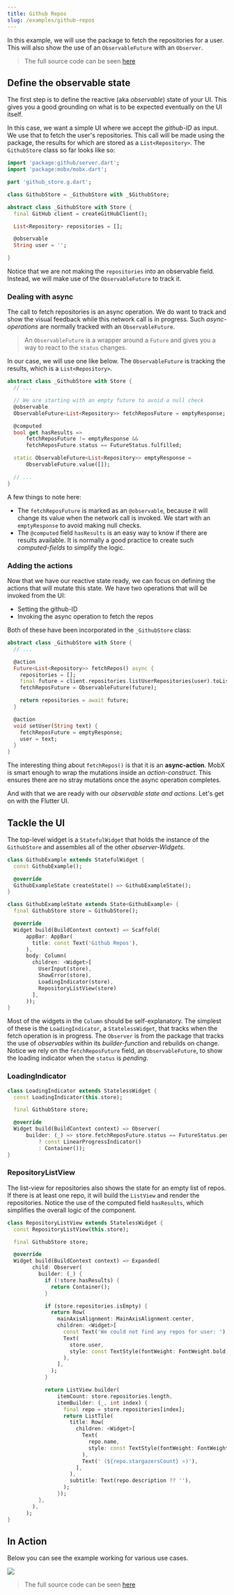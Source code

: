 ```yaml
---
title: Github Repos
slug: /examples/github-repos
---
```



In this example, we will use the <PubBadge name="github" /> package to fetch the repositories for a user. This will also show the use of an `ObservableFuture` with an `Observer`.

> The full source code can be seen [here](https://github.com/mobxjs/mobx.dart/tree/master/mobx_examples/lib/github)

## Define the observable state

The first step is to define the reactive (aka _observable_) state of your UI. This gives you a good grounding on what is to be expected eventually on the UI itself.

In this case, we want a simple UI where we accept the _github-ID_ as input. We use that to fetch the user's repositories. This call will be made using the <PubBadge name="github" /> package, the results for which are stored as a `List<Repository>`. The `GithubStore` class so far looks like so:

```dart
import 'package:github/server.dart';
import 'package:mobx/mobx.dart';

part 'github_store.g.dart';

class GithubStore = _GithubStore with _$GithubStore;

abstract class _GithubStore with Store {
  final GitHub client = createGitHubClient();

  List<Repository> repositories = [];

  @observable
  String user = '';

}

```

Notice that we are not making the `repositories` into an observable field. Instead, we will make use of the `ObservableFuture` to track it.

### Dealing with async

The call to fetch repositories is an async operation. We do want to track and show the visual feedback while this network call is in progress. Such _async-operations_ are normally tracked with an `ObservableFuture`.

> An `ObservableFuture` is a wrapper around a `Future` and gives you a way to react to the `status` changes.

In our case, we will use one like below. The `ObservableFuture` is tracking the results, which is a `List<Repository>`.

```dart
abstract class _GithubStore with Store {
  // ...

  // We are starting with an empty future to avoid a null check
  @observable
  ObservableFuture<List<Repository>> fetchReposFuture = emptyResponse;

  @computed
  bool get hasResults =>
      fetchReposFuture != emptyResponse &&
      fetchReposFuture.status == FutureStatus.fulfilled;

  static ObservableFuture<List<Repository>> emptyResponse =
      ObservableFuture.value([]);

  // ...
}

```

A few things to note here:

- The `fetchReposFuture` is marked as an `@observable`, because it will change its value when the network call is invoked. We start with an `emptyResponse` to avoid making null checks.
- The `@computed` field `hasResults` is an easy way to know if there are results available. It is normally a good practice to create such _computed-fields_ to simplify the logic.

### Adding the actions

Now that we have our reactive state ready, we can focus on defining the actions that will mutate this state. We have two operations that will be invoked from the UI:

- Setting the github-ID
- Invoking the async operation to fetch the repos

Both of these have been incorporated in the `_GithubStore` class:

```dart
abstract class _GithubStore with Store {
  // ...

  @action
  Future<List<Repository>> fetchRepos() async {
    repositories = [];
    final future = client.repositories.listUserRepositories(user).toList();
    fetchReposFuture = ObservableFuture(future);

    return repositories = await future;
  }

  @action
  void setUser(String text) {
    fetchReposFuture = emptyResponse;
    user = text;
  }
}

```

The interesting thing about `fetchRepos()` is that it is an **async-action**. MobX is smart enough to wrap the mutations inside an _action-construct_. This ensures there are no stray mutations once the async operation completes.

And with that we are ready with our _observable state and actions_. Let's get on with the Flutter UI.

## Tackle the UI

The top-level widget is a `StatefulWidget` that holds the instance of the `GithubStore` and assembles all of the other _observer-Widgets_.

```dart
class GithubExample extends StatefulWidget {
  const GithubExample();

  @override
  GithubExampleState createState() => GithubExampleState();
}

class GithubExampleState extends State<GithubExample> {
  final GithubStore store = GithubStore();

  @override
  Widget build(BuildContext context) => Scaffold(
      appBar: AppBar(
        title: const Text('Github Repos'),
      ),
      body: Column(
        children: <Widget>[
          UserInput(store),
          ShowError(store),
          LoadingIndicator(store),
          RepositoryListView(store)
        ],
      ));
}

```

Most of the widgets in the `Column` should be self-explanatory. The simplest of these is the `LoadingIndicator`, a `StatelessWidget`, that tracks when the fetch operation is in progress. The `Observer` is from the <PubBadge name="flutter_mobx" /> package that tracks the use of _observables_ within its _builder-function_ and rebuilds on change. Notice we rely on the `fetchReposFuture` field, an `ObservableFuture`, to show the loading indicator when the `status` is _pending_.

### LoadingIndicator

```dart
class LoadingIndicator extends StatelessWidget {
  const LoadingIndicator(this.store);

  final GithubStore store;

  @override
  Widget build(BuildContext context) => Observer(
      builder: (_) => store.fetchReposFuture.status == FutureStatus.pending
          ? const LinearProgressIndicator()
          : Container());
}

```

### RepositoryListView

The list-view for repositories also shows the state for an empty list of repos. If there is at least one repo, it will build the `ListView` and render the repositories. Notice the use of the computed field `hasResults`, which simplifies the overall logic of the component.

```dart
class RepositoryListView extends StatelessWidget {
  const RepositoryListView(this.store);

  final GithubStore store;

  @override
  Widget build(BuildContext context) => Expanded(
        child: Observer(
          builder: (_) {
            if (!store.hasResults) {
              return Container();
            }

            if (store.repositories.isEmpty) {
              return Row(
                mainAxisAlignment: MainAxisAlignment.center,
                children: <Widget>[
                  const Text('We could not find any repos for user: '),
                  Text(
                    store.user,
                    style: const TextStyle(fontWeight: FontWeight.bold),
                  ),
                ],
              );
            }

            return ListView.builder(
                itemCount: store.repositories.length,
                itemBuilder: (_, int index) {
                  final repo = store.repositories[index];
                  return ListTile(
                    title: Row(
                      children: <Widget>[
                        Text(
                          repo.name,
                          style: const TextStyle(fontWeight: FontWeight.bold),
                        ),
                        Text(' (${repo.stargazersCount} ⭐️)'),
                      ],
                    ),
                    subtitle: Text(repo.description ?? ''),
                  );
                });
          },
        ),
      );
}

```

## In Action

Below you can see the example working for various use cases.


<img src={githubRepos} />

> The full source code can be seen [here](https://github.com/mobxjs/mobx.dart/tree/master/mobx_examples/lib/github)
